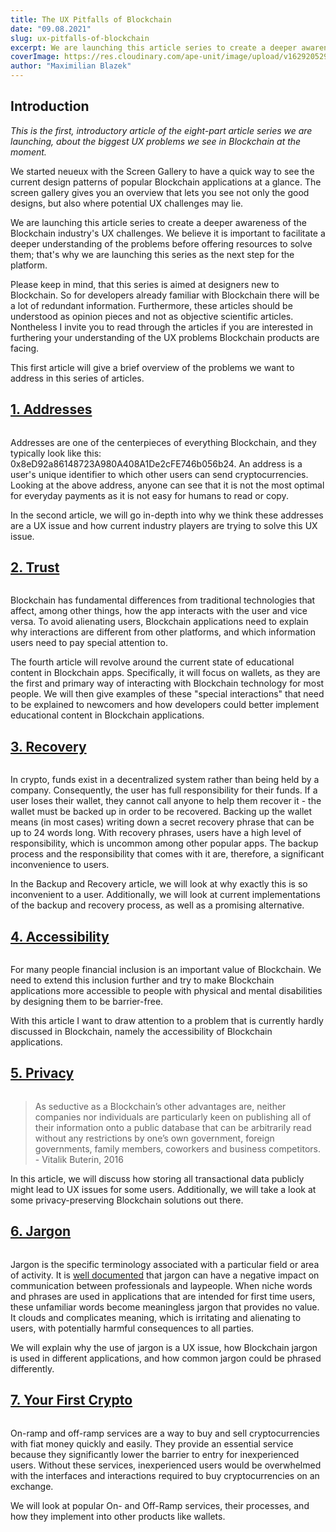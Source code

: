```yaml
---
title: The UX Pitfalls of Blockchain
date: "09.08.2021"
slug: ux-pitfalls-of-blockchain
excerpt: We are launching this article series to create a deeper awareness of the Blockchain industry's UX challenges. The series is aimed at Designers which are new to Blockchain and developers interested in furthering their understanding of the UX problems Blockchain products are facing.
coverImage: https://res.cloudinary.com/ape-unit/image/upload/v1629205296/neueux/media/articles/header_intro.jpg
author: "Maximilian Blazek"
---
```


## Introduction

_This is the first, introductory article of the eight-part article series we are launching, about the biggest UX problems we see in Blockchain at the moment._

We started neueux with the Screen Gallery to have a quick way to see the current design patterns of popular Blockchain applications at a glance. The screen gallery gives you an overview that lets you see not only the good designs, but also where potential UX challenges may lie.

We are launching this article series to create a deeper awareness of the Blockchain industry's UX challenges. We believe it is important to facilitate a deeper understanding of the problems before offering resources to solve them; that's why we are launching this series as the next step for the platform.

Please keep in mind, that this series is aimed at designers new to Blockchain. So for developers already familiar with Blockchain there will be a lot of redundant information. Furthermore, these articles should be understood as opinion pieces and not as objective scientific articles. Nontheless I invite you to read through the articles if you are interested in furthering your understanding of the UX problems Blockchain products are facing.

This first article will give a brief overview of the problems we want to address in this series of articles.

<a href="/articles/01_addresses">
    <h2>1. Addresses</h2>
</a>

<a href="/articles/01_addresses">
    <img
        src="https://res.cloudinary.com/ape-unit/image/upload/v1629205239/neueux/media/articles/header_address.jpg"
        alt=""
    ></img>
</a>

Addresses are one of the centerpieces of everything Blockchain, and they typically look like this: 0x8eD92a86148723A980A408A1De2cFE746b056b24. An address is a user's unique identifier to which other users can send cryptocurrencies. Looking at the above address, anyone can see that it is not the most optimal for everyday payments as it is not easy for humans to read or copy.

In the second article, we will go in-depth into why we think these addresses are a UX issue and how current industry players are trying to solve this UX issue.

<a href="/articles/02_trust">
    <h2>2. Trust</h2>
</a>

<a href="/articles/02_trust">
    <img
        src="https://res.cloudinary.com/ape-unit/image/upload/v1629205256/neueux/media/articles/header_trust.jpg"
        alt=""
    ></img>
</a>

Blockchain has fundamental differences from traditional technologies that affect, among other things, how the app interacts with the user and vice versa. To avoid alienating users, Blockchain applications need to explain why interactions are different from other platforms, and which information users need to pay special attention to.

The fourth article will revolve around the current state of educational content in Blockchain apps. Specifically, it will focus on wallets, as they are the first and primary way of interacting with Blockchain technology for most people. We will then give examples of these "special interactions" that need to be explained to newcomers and how developers could better implement educational content in Blockchain applications.

<a href="/articles/03_recovery">
    <h2>3. Recovery</h2>
</a>

<a href="/articles/03_recovery">
    <img
        src="https://res.cloudinary.com/ape-unit/image/upload/v1629205276/neueux/media/articles/header_recovery.jpg"
        alt=""
    ></img>
</a>

In crypto, funds exist in a decentralized system rather than being held by a company. Consequently, the user has full responsibility for their funds. If a user loses their wallet, they cannot call anyone to help them recover it - the wallet must be backed up in order to be recovered. Backing up the wallet means (in most cases) writing down a secret recovery phrase that can be up to 24 words long. With recovery phrases, users have a high level of responsibility, which is uncommon among other popular apps. The backup process and the responsibility that comes with it are, therefore, a significant inconvenience to users.

In the Backup and Recovery article, we will look at why exactly this is so inconvenient to a user. Additionally, we will look at current implementations of the backup and recovery process, as well as a promising alternative.

<a href="/articles/04_accessibility">
    <h2>4. Accessibility</h2>
</a>

<a href="/articles/04_accessibility">
    <img
        src="https://res.cloudinary.com/ape-unit/image/upload/v1629470770/neueux/media/articles/Frame%202036.png"
        alt=""
    ></img>
</a>

For many people financial inclusion is an important value of Blockchain. We need to extend this inclusion further and try to make Blockchain applications more accessible to people with physical and mental disabilities by designing them to be barrier-free.

With this article I want to draw attention to a problem that is currently hardly discussed in Blockchain, namely the accessibility of Blockchain applications.

<a href="/articles/05_privacy">
    <h2>5. Privacy</h2>
</a>

<a href="/articles/05_privacy">
    <img
        src="https://res.cloudinary.com/ape-unit/image/upload/v1629470767/neueux/media/articles/Frame%202018.png"
        alt=""
    ></img>
</a>

> As seductive as a Blockchain’s other advantages are, neither companies nor individuals are particularly keen on publishing all of their information onto a public database that can be arbitrarily read without any restrictions by one’s own government, foreign governments, family members, coworkers and business competitors. - Vitalik Buterin, 2016

In this article, we will discuss how storing all transactional data publicly might lead to UX issues for some users. Additionally, we will take a look at some privacy-preserving Blockchain solutions out there.

<a href="/articles/06_jargon">
    <h2>6. Jargon</h2>
</a>

<a href="/articles/06_jargon">
    <img
        src="https://res.cloudinary.com/ape-unit/image/upload/v1629470775/neueux/media/articles/Frame%202043.png"
        alt=""
    ></img>
</a>

Jargon is the specific terminology associated with a particular field or area of activity. It is [well documented](https://doi.org/10.2190%2FJ8JJ-4YD0-4R00-G5N0) that jargon can have a negative impact on communication between professionals and laypeople. When niche words and phrases are used in applications that are intended for first time users, these unfamiliar words become meaningless jargon that provides no value. It clouds and complicates meaning, which is irritating and alienating to users, with potentially harmful consequences to all parties.

We will explain why the use of jargon is a UX issue, how Blockchain jargon is used in different applications, and how common jargon could be phrased differently.

<a href="/articles/07_first-crypto">
    <h2>7. Your First Crypto</h2>
</a>

<a href="/articles/07_first-crypto">
    <img
        src="https://res.cloudinary.com/ape-unit/image/upload/v1629470773/neueux/media/articles/Frame%202042.png"
        alt=""
    ></img>
</a>

On-ramp and off-ramp services are a way to buy and sell cryptocurrencies with fiat money quickly and easily. They provide an essential service because they significantly lower the barrier to entry for inexperienced users. Without these services, inexperienced users would be overwhelmed with the interfaces and interactions required to buy cryptocurrencies on an exchange.

We will look at popular On- and Off-Ramp services, their processes, and how they implement into other products like wallets.
